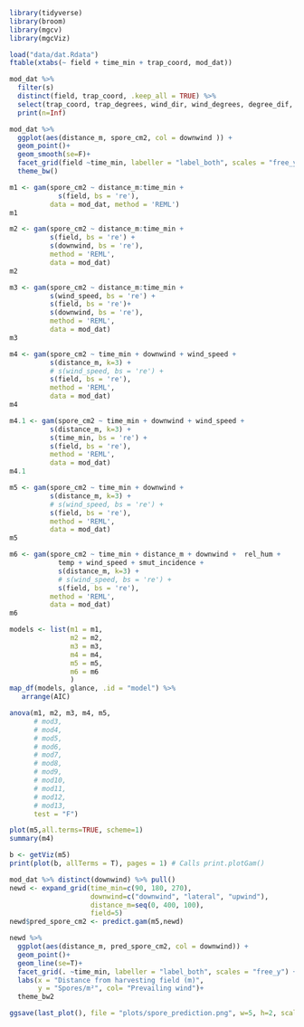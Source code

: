 
```r
library(tidyverse)
library(broom)
library(mgcv)
library(mgcViz)
```

```r
load("data/dat.Rdata")
ftable(xtabs(~ field + time_min + trap_coord, mod_dat))
```

```r
mod_dat %>% 
  filter(s)
  distinct(field, trap_coord, .keep_all = TRUE) %>%
  select(trap_coord, trap_degrees, wind_dir, wind_degrees, degree_dif, downwind) %>% 
  print(n=Inf)
```

```r
mod_dat %>% 
  ggplot(aes(distance_m, spore_cm2, col = downwind )) +
  geom_point()+
  geom_smooth(se=F)+
  facet_grid(field ~time_min, labeller = "label_both", scales = "free_y") +
  theme_bw()
```

```r
m1 <- gam(spore_cm2 ~ distance_m:time_min +
            s(field, bs = 're'),  
          data = mod_dat, method = 'REML')
m1
```

```r
m2 <- gam(spore_cm2 ~ distance_m:time_min +
          s(field, bs = 're') + 
          s(downwind, bs = 're'),
          method = 'REML',
          data = mod_dat)
m2
```

```r
m3 <- gam(spore_cm2 ~ distance_m:time_min + 
          s(wind_speed, bs = 're') +
          s(field, bs = 're')+
          s(downwind, bs = 're'),
          method = 'REML',
          data = mod_dat)
m3
```

```r
m4 <- gam(spore_cm2 ~ time_min + downwind + wind_speed +
          s(distance_m, k=3) + 
          # s(wind_speed, bs = 're') +
          s(field, bs = 're'),
          method = 'REML',
          data = mod_dat)
m4
```

```r
m4.1 <- gam(spore_cm2 ~ time_min + downwind + wind_speed +
          s(distance_m, k=3) + 
          s(time_min, bs = 're') +
          s(field, bs = 're'),
          method = 'REML',
          data = mod_dat)
m4.1
```

```r
m5 <- gam(spore_cm2 ~ time_min + downwind + 
          s(distance_m, k=3) + 
          # s(wind_speed, bs = 're') +
          s(field, bs = 're'),
          method = 'REML',
          data = mod_dat)
m5
```

```r
m6 <- gam(spore_cm2 ~ time_min + distance_m + downwind +  rel_hum +
            temp + wind_speed + smut_incidence + 
            s(distance_m, k=3) + 
            # s(wind_speed, bs = 're') +
            s(field, bs = 're'),
          method = 'REML',
          data = mod_dat)
m6
```

```r
models <- list(m1 = m1,
               m2 = m2, 
               m3 = m3, 
               m4 = m4, 
               m5 = m5, 
               m6 = m6
               )
map_df(models, glance, .id = "model") %>%
   arrange(AIC)
```

```r
anova(m1, m2, m3, m4, m5,
      # mod3,
      # mod4,
      # mod5,
      # mod6,
      # mod7,
      # mod8,
      # mod9,
      # mod10,
      # mod11,
      # mod12,
      # mod13,
      test = "F")
```

```r
plot(m5,all.terms=TRUE, scheme=1)
summary(m4)
```

```r
b <- getViz(m5)
print(plot(b, allTerms = T), pages = 1) # Calls print.plotGam()
```

```r
mod_dat %>% distinct(downwind) %>% pull()
newd <- expand_grid(time_min=c(90, 180, 270), 
                    downwind=c("downwind", "lateral", "upwind"), 
                    distance_m=seq(0, 400, 100), 
                    field=5)
newd$pred_spore_cm2 <- predict.gam(m5,newd)
```

```r
newd %>% 
  ggplot(aes(distance_m, pred_spore_cm2, col = downwind)) +
  geom_point()+
  geom_line(se=T)+
  facet_grid(. ~time_min, labeller = "label_both", scales = "free_y") +
  labs(x = "Distance from harvesting field (m)", 
       y = "Spores/m²", col= "Prevailing wind")+
  theme_bw2
```

```r
ggsave(last_plot(), file = "plots/spore_prediction.png", w=5, h=2, scale = 1.2)
```



